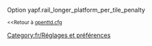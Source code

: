 {{fr/Amorce}}
Option yapf.rail_longer_platform_per_tile_penalty

<small><<Retour à [[fr/Archive/Manual/Settings/Openttd.cfg|openttd.cfg]]</small>
[[Category:fr/Réglages et préférences]]